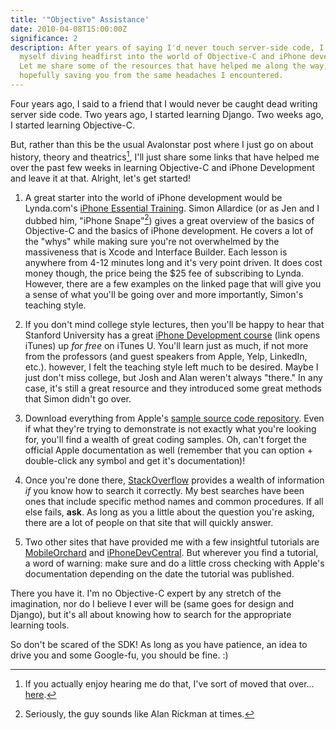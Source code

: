 ```yaml
---
title: '"Objective" Assistance'
date: 2010-04-08T15:00:00Z
significance: 2
description: After years of saying I'd never touch server-side code, I've found
  myself diving headfirst into the world of Objective-C and iPhone development.
  Let me share some of the resources that have helped me along the way,
  hopefully saving you from the same headaches I encountered.
---
```


Four years ago, I said to a friend that I would never be caught dead writing server side code. Two years ago, I started learning Django. Two weeks ago, I started learning Objective-C.

But, rather than this be the usual Avalonstar post where I just go on about history, theory and theatrics[^1], I'll just share some links that have helped me over the past few weeks in learning Objective-C and iPhone Development and leave it at that. Alright, let's get started!

1. A great starter into the world of iPhone development would be Lynda.com's [iPhone Essential Training][1]. Simon Allardice (or as Jen and I dubbed him, "iPhone Snape"[^2]) gives a great overview of the basics of Objective-C and the basics of iPhone development. He covers a lot of the "whys" while making sure you're not overwhelmed by the massiveness that is Xcode and Interface Builder. Each lesson is anywhere from 4-12 minutes long and it's very point driven. It does cost money though, the price being the $25 fee of subscribing to Lynda. However, there are a few examples on the linked page that will give you a sense of what you'll be going over and more importantly, Simon's teaching style.

2. If you don't mind college style lectures, then you'll be happy to hear that Stanford University has a great [iPhone Development course][2] (link opens iTunes) up *for free* on iTunes U. You'll learn just as much, if not more from the professors (and guest speakers from Apple, Yelp, LinkedIn, etc.). however, I felt the teaching style left much to be desired. Maybe I just don't miss college, but Josh and Alan weren't always "there." In any case, it's still a great resource and they introduced some great methods that Simon didn't go over.

3. Download everything from Apple's [sample source code repository][3]. Even if what they're trying to demonstrate is not exactly what you're looking for, you'll find a wealth of great coding samples. Oh, can't forget the official Apple documentation as well (remember that you can option + double-click any symbol and get it's documentation)!

4. Once you're done there, [StackOverflow][4] provides a wealth of information *if* you know how to search it correctly. My best searches have been ones that include specific method names and common procedures. If all else fails, **ask**. As long as you a little about the question you're asking, there are a lot of people on that site that will quickly answer.

5. Two other sites that have provided me with a few insightful tutorials are [MobileOrchard][5] and [iPhoneDevCentral][6]. But wherever you find a tutorial, a word of warning: make sure and do a little cross checking with Apple's documentation depending on the date the tutorial was published.

There you have it. I'm no Objective-C expert by any stretch of the imagination, nor do I believe I ever will be (same goes for design and Django), but it's all about knowing how to search for the appropriate learning tools.

So don't be scared of the SDK!  As long as you have patience, an idea to drive you and some Google-fu, you should be fine. :)

[^1]: If you actually enjoy hearing me do that, I've sort of moved that over... [here][7].
[^2]: Seriously, the guy sounds like Alan Rickman at times.

[1]: http://www.lynda.com/home/DisplayCourse.aspx?lpk2=48369
[2]: http://deimos3.apple.com/WebObjects/Core.woa/Browse/itunes.stanford.edu.3124430053.03124430055
[3]: http://developer.apple.com/iphone/library/navigation/index.html?section=Resource+Types&topic=Sample+C#section=Resource%20Types&topic=Sample%20Code
[4]: http://stackoverflow.com/
[5]: http://mobileorchard.com/
[6]: http://www.iphonedevcentral.com/
[7]: http://raw.avalonstar.com/
